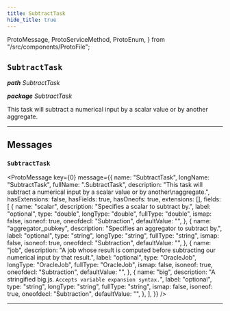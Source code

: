 ```yaml
---
title: SubtractTask
hide_title: true
---
```


  ProtoMessage,
  ProtoServiceMethod,
  ProtoEnum,
} from "/src/components/ProtoFile";

## `SubtractTask`

_**path** SubtractTask_

_**package** SubtractTask_

This task will subtract a numerical input by a scalar value or by another
aggregate.

---

## Messages

### `SubtractTask`

<ProtoMessage
  key={0}
  message={{
    name: "SubtractTask",
    longName: "SubtractTask",
    fullName: ".SubtractTask",
    description:
      "This task will subtract a numerical input by a scalar value or by another\naggregate.",
    hasExtensions: false,
    hasFields: true,
    hasOneofs: true,
    extensions: [],
    fields: [
      {
        name: "scalar",
        description: "Specifies a scalar to subtract by.",
        label: "optional",
        type: "double",
        longType: "double",
        fullType: "double",
        ismap: false,
        isoneof: true,
        oneofdecl: "Subtraction",
        defaultValue: "",
      },
      {
        name: "aggregator_pubkey",
        description: "Specifies an aggregator to subtract by.",
        label: "optional",
        type: "string",
        longType: "string",
        fullType: "string",
        ismap: false,
        isoneof: true,
        oneofdecl: "Subtraction",
        defaultValue: "",
      },
      {
        name: "job",
        description:
          "A job whose result is computed before subtracting our numerical input by that result.",
        label: "optional",
        type: "OracleJob",
        longType: "OracleJob",
        fullType: "OracleJob",
        ismap: false,
        isoneof: true,
        oneofdecl: "Subtraction",
        defaultValue: "",
      },
      {
        name: "big",
        description:
          "A stringified big.js. `Accepts variable expansion syntax.`",
        label: "optional",
        type: "string",
        longType: "string",
        fullType: "string",
        ismap: false,
        isoneof: true,
        oneofdecl: "Subtraction",
        defaultValue: "",
      },
    ],
  }}
/>

---

